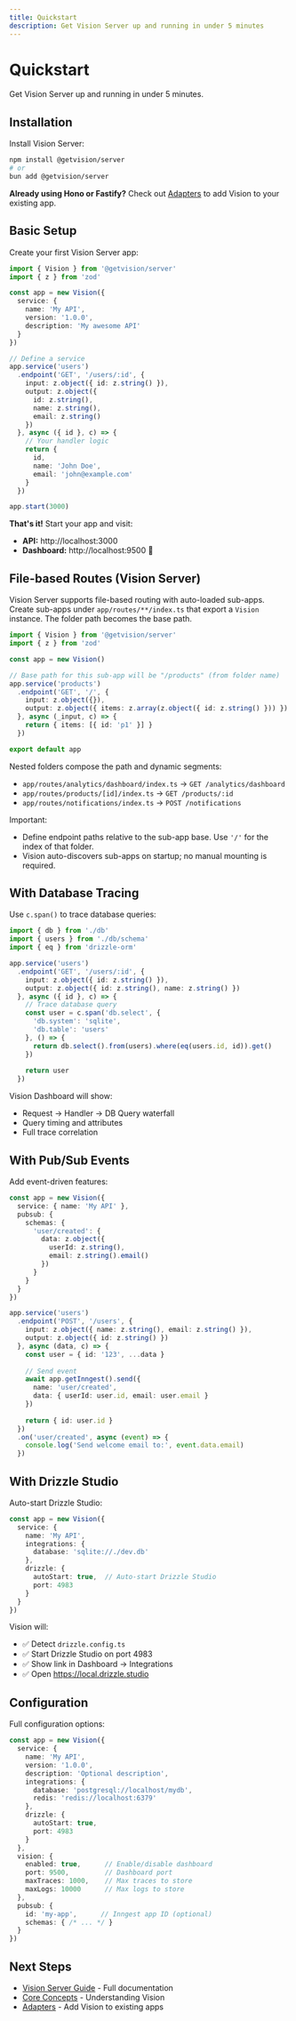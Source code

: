 ```yaml
---
title: Quickstart
description: Get Vision Server up and running in under 5 minutes
---
```


# Quickstart

Get Vision Server up and running in under 5 minutes.

## Installation

Install Vision Server:

```bash
npm install @getvision/server
# or
bun add @getvision/server
```

**Already using Hono or Fastify?** Check out [Adapters](/docs/adapters/hono) to add Vision to your existing app.

## Basic Setup

Create your first Vision Server app:

```typescript title="src/index.ts"
import { Vision } from '@getvision/server'
import { z } from 'zod'

const app = new Vision({
  service: {
    name: 'My API',
    version: '1.0.0',
    description: 'My awesome API'
  }
})

// Define a service
app.service('users')
  .endpoint('GET', '/users/:id', {
    input: z.object({ id: z.string() }),
    output: z.object({
      id: z.string(),
      name: z.string(),
      email: z.string()
    })
  }, async ({ id }, c) => {
    // Your handler logic
    return {
      id,
      name: 'John Doe',
      email: 'john@example.com'
    }
  })

app.start(3000)
```

**That's it!** Start your app and visit:
- **API:** http://localhost:3000
- **Dashboard:** http://localhost:9500 🎉

## File-based Routes (Vision Server)

Vision Server supports file-based routing with auto-loaded sub-apps. Create sub-apps under `app/routes/**/index.ts` that export a `Vision` instance. The folder path becomes the base path.

```typescript title="app/routes/products/index.ts"
import { Vision } from '@getvision/server'
import { z } from 'zod'

const app = new Vision()

// Base path for this sub-app will be "/products" (from folder name)
app.service('products')
  .endpoint('GET', '/', {
    input: z.object({}),
    output: z.object({ items: z.array(z.object({ id: z.string() })) })
  }, async (_input, c) => {
    return { items: [{ id: 'p1' }] }
  })

export default app
```

Nested folders compose the path and dynamic segments:

- `app/routes/analytics/dashboard/index.ts` → `GET /analytics/dashboard`
- `app/routes/products/[id]/index.ts` → `GET /products/:id`
- `app/routes/notifications/index.ts` → `POST /notifications`

Important:

- Define endpoint paths relative to the sub-app base. Use `'/'` for the index of that folder.
- Vision auto-discovers sub-apps on startup; no manual mounting is required.

## With Database Tracing

Use `c.span()` to trace database queries:

```typescript
import { db } from './db'
import { users } from './db/schema'
import { eq } from 'drizzle-orm'

app.service('users')
  .endpoint('GET', '/users/:id', {
    input: z.object({ id: z.string() }),
    output: z.object({ id: z.string(), name: z.string() })
  }, async ({ id }, c) => {
    // Trace database query
    const user = c.span('db.select', {
      'db.system': 'sqlite',
      'db.table': 'users'
    }, () => {
      return db.select().from(users).where(eq(users.id, id)).get()
    })
    
    return user
  })
```

Vision Dashboard will show:
- Request → Handler → DB Query waterfall
- Query timing and attributes
- Full trace correlation

## With Pub/Sub Events

Add event-driven features:

```typescript
const app = new Vision({
  service: { name: 'My API' },
  pubsub: {
    schemas: {
      'user/created': {
        data: z.object({
          userId: z.string(),
          email: z.string().email()
        })
      }
    }
  }
})

app.service('users')
  .endpoint('POST', '/users', {
    input: z.object({ name: z.string(), email: z.string() }),
    output: z.object({ id: z.string() })
  }, async (data, c) => {
    const user = { id: '123', ...data }
    
    // Send event
    await app.getInngest().send({
      name: 'user/created',
      data: { userId: user.id, email: user.email }
    })
    
    return { id: user.id }
  })
  .on('user/created', async (event) => {
    console.log('Send welcome email to:', event.data.email)
  })
```

## With Drizzle Studio

Auto-start Drizzle Studio:

```typescript
const app = new Vision({
  service: {
    name: 'My API',
    integrations: {
      database: 'sqlite://./dev.db'
    },
    drizzle: {
      autoStart: true,  // Auto-start Drizzle Studio
      port: 4983
    }
  }
})
```

Vision will:
- ✅ Detect `drizzle.config.ts`
- ✅ Start Drizzle Studio on port 4983
- ✅ Show link in Dashboard → Integrations
- ✅ Open https://local.drizzle.studio

## Configuration

Full configuration options:

```typescript
const app = new Vision({
  service: {
    name: 'My API',
    version: '1.0.0',
    description: 'Optional description',
    integrations: {
      database: 'postgresql://localhost/mydb',
      redis: 'redis://localhost:6379'
    },
    drizzle: {
      autoStart: true,
      port: 4983
    }
  },
  vision: {
    enabled: true,      // Enable/disable dashboard
    port: 9500,         // Dashboard port
    maxTraces: 1000,    // Max traces to store
    maxLogs: 10000      // Max logs to store
  },
  pubsub: {
    id: 'my-app',      // Inngest app ID (optional)
    schemas: { /* ... */ }
  }
})
```

## Next Steps

- [Vision Server Guide](/docs/server) - Full documentation
- [Core Concepts](/docs/concepts) - Understanding Vision
- [Adapters](/docs/adapters) - Add Vision to existing apps
